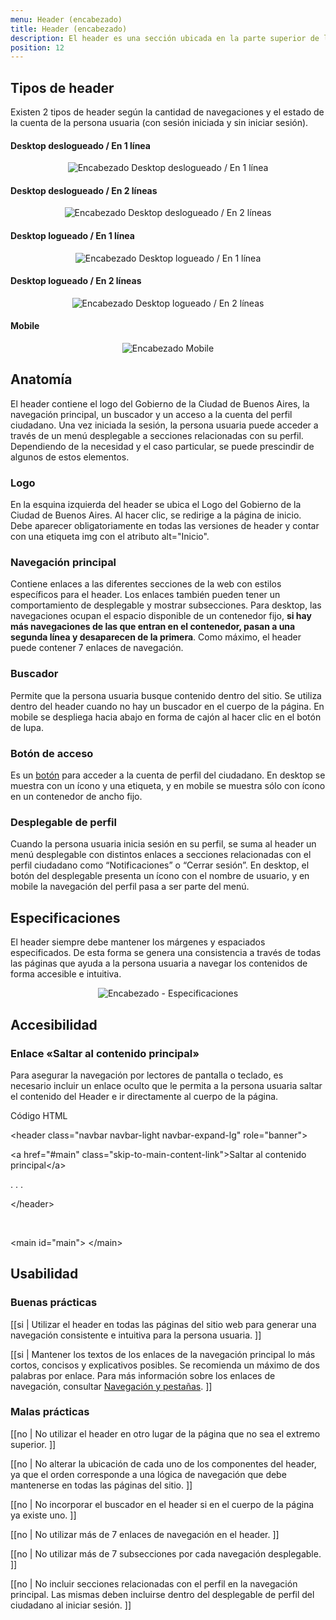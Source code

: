 ```yaml
---
menu: Header (encabezado)
title: Header (encabezado)
description: El header es una sección ubicada en la parte superior de la página que contiene elementos y componentes relacionados a la navegación. Su función es permitir que la persona usuaria pueda navegar y acceder intuitivamente a las diferentes secciones de un sitio.
position: 12
---
```


## Tipos de header

Existen 2 tipos de header según la cantidad de navegaciones y el estado de la cuenta de la persona usuaria (con sesión iniciada y sin iniciar sesión).

#### Desktop deslogueado / En 1 línea

<div align="center" className="mt-5">
  <img src="/componentes/encabezado/header_1.svg" alt="Encabezado Desktop deslogueado / En 1 línea" />
</div>

#### Desktop deslogueado / En 2 líneas

<div align="center" className="mt-5">
  <img src="/componentes/encabezado/header_2.svg" alt="Encabezado Desktop deslogueado / En 2 líneas" />
</div>

#### Desktop logueado / En 1 línea

<div align="center" className="mt-5">
  <img src="/componentes/encabezado/header_3.svg" alt="Encabezado Desktop logueado / En 1 línea" />
</div>

#### Desktop logueado / En 2 líneas

<div align="center" className="mt-5">
  <img src="/componentes/encabezado/header_4.svg" alt="Encabezado Desktop logueado / En 2 líneas" />
</div>

#### Mobile

<div align="center" className="mt-5">
  <img src="/componentes/encabezado/header_5.svg" alt="Encabezado Mobile" />
</div>

## Anatomía

El header contiene el logo del Gobierno de la Ciudad de Buenos Aires, la navegación principal, un buscador y un acceso a la cuenta del perfil ciudadano. Una vez iniciada la sesión, la persona usuaria puede acceder a través de un menú desplegable a secciones relacionadas con su perfil. Dependiendo de la necesidad y el caso particular, se puede prescindir de algunos de estos elementos. 

### Logo 

En la esquina izquierda del header se ubica el Logo del Gobierno de la Ciudad de Buenos Aires. Al hacer clic, se redirige a la página de inicio. Debe aparecer obligatoriamente en todas las versiones de header y contar con una etiqueta img con el atributo alt="Inicio".

### Navegación principal

Contiene enlaces a las diferentes secciones de la web con estilos específicos para el header. Los enlaces también pueden tener un comportamiento de desplegable y mostrar subsecciones. Para desktop, las navegaciones ocupan el espacio disponible de un contenedor fijo, **si hay más navegaciones de las que entran en el contenedor, pasan a una segunda línea y desaparecen de la primera**. Como máximo, el header puede contener 7 enlaces de navegación.

### Buscador

Permite que la persona usuaria busque contenido dentro del sitio. Se utiliza dentro del header  cuando no hay un buscador en el cuerpo de la página. En mobile se despliega hacia abajo en forma de cajón al hacer clic en el botón de lupa.

### Botón de acceso

Es un [botón](https://gcba.github.io/estandares/componentes/boton/) para acceder a la cuenta de perfil del ciudadano. En desktop se muestra con un ícono y una etiqueta, y en mobile se muestra sólo con ícono en un contenedor de ancho fijo.

### Desplegable de perfil 

Cuando la persona usuaria inicia sesión en su perfil, se suma al header un menú desplegable  con distintos enlaces a secciones relacionadas con el perfil ciudadano como “Notificaciones” o “Cerrar sesión”. En desktop, el botón del desplegable presenta un ícono con el nombre de usuario, y en mobile la navegación del perfil pasa a ser parte del menú.

## Especificaciones

El header siempre debe mantener los márgenes y espaciados especificados. De esta forma se genera una consistencia a través de todas las páginas que ayuda a la persona usuaria a navegar los contenidos de forma accesible e intuitiva.  

<div align="center" className="mt-5">
  <img src="/componentes/encabezado/header_6.svg" alt="Encabezado - Especificaciones" />
</div>

<h2>Accesibilidad</h2>

<h3>Enlace «Saltar al contenido principal»</h3>

Para asegurar la navegación por lectores de pantalla o teclado, es necesario incluir un enlace oculto que le permita a la persona usuaria saltar el contenido del Header e ir directamente al cuerpo de la página.

<div className="my-3 p-4 bg-light rounded-lg box-shadow-grisulado-50">
  <p className="text-info font-weight-bold small">Código HTML</p>
  <div className="font-italic">
    <p className="mb-0">&lt;header class="navbar navbar-light navbar-expand-lg" role="banner"&gt;</p>
    <p className="mb-0 ml-3">&lt;a href="#main" class="skip-to-main-content-link"&gt;Saltar al contenido principal&lt;/a&gt;</p>
    <p className="mb-0 ml-3">.  .  .  </p>
    <p className="mb-0">&lt;/header&gt;</p>
    <br />
    <p className="mb-0">&lt;main id="main"&gt; &lt;/main&gt;</p>
  </div>
</div>

## Usabilidad

### Buenas prácticas

[[si | Utilizar el header en todas las páginas del sitio web para generar una navegación consistente e intuitiva para la persona usuaria. ]]

[[si | Mantener los textos de los enlaces de la navegación principal lo más cortos, concisos y explicativos posibles. Se recomienda un máximo de dos palabras por enlace. Para más información sobre los enlaces de navegación, consultar [Navegación y pestañas](https://gcba.github.io/estandares/componentes/navegacion/). ]]

### Malas prácticas

[[no | No utilizar el header en otro lugar de la página que no sea el extremo superior. ]]

[[no | No alterar la ubicación de cada uno de los componentes del header, ya que el orden corresponde a una lógica de navegación que debe mantenerse en todas las páginas del sitio. ]]

[[no | No incorporar el buscador en el header si en el cuerpo de la página ya existe uno. ]]

[[no | No utilizar más de 7 enlaces de navegación en el header. ]]

[[no | No utilizar más de 7 subsecciones por cada navegación desplegable. ]]

[[no | No incluir secciones relacionadas con el perfil en la navegación principal. Las mismas deben incluirse dentro del desplegable de perfil del ciudadano al iniciar sesión. ]]